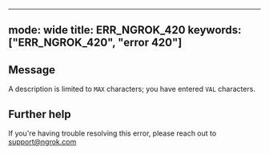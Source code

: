 
---
mode: wide
title: ERR_NGROK_420
keywords: ["ERR_NGROK_420", "error 420"]
---

## Message
A description is limited to `MAX` characters; you have entered `VAL` characters.




## Further help
If you're having trouble resolving this error, please reach out to [support@ngrok.com](mailto:support@ngrok.com?subject=Help%20with%20ERR_NGROK_420)

